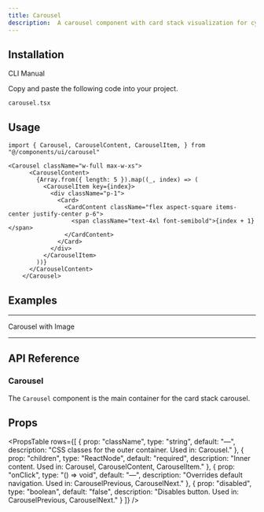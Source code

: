 ```yaml
---
title: Carousel
description:  A carousel component with card stack visualization for cycling through content.
---
```


<ComponentPreview
  name="carousel-demo"
  className=""
  description="A vertical card stack carousel with navigation controls."
/>

## Installation

<Tabs defaultValue="cli" className="w-full">
  <TabsList>
    <TabsTrigger value="cli">CLI</TabsTrigger>
    <TabsTrigger value="manual">Manual</TabsTrigger>
  </TabsList>
  <TabsContent value="cli">
    <PkgOptions name="carousel" />
  </TabsContent>
  <TabsContent value="manual">
    <Steps>


<Step>Copy and paste the following code into your project.</Step>
<p>
  <code>carousel.tsx</code>
</p>
<ComponentSource name="carousel" />



</Steps>
  </TabsContent>
</Tabs>

## Usage

```tsx
import { Carousel, CarouselContent, CarouselItem, } from "@/components/ui/carousel"
```

```tsx
<Carousel className="w-full max-w-xs">
      <CarouselContent>
        {Array.from({ length: 5 }).map((_, index) => (
          <CarouselItem key={index}>
            <div className="p-1">
              <Card>
                <CardContent className="flex aspect-square items-center justify-center p-6">
                  <span className="text-4xl font-semibold">{index + 1}</span>
                </CardContent>
              </Card>
            </div>
          </CarouselItem>
        ))}
      </CarouselContent>
    </Carousel>
```

## Examples

---

<Step>Carousel with Image</Step>

<ComponentPreview
  name="carouselimage-demo"
  className=""
  description="A carousel displaying images in a stacked format."
/>

---

## API Reference

### Carousel

The `Carousel` component is the main container for the card stack carousel.

## Props

<PropsTable
  rows={[
    {
      prop: "className",
      type: "string",
      default: "—",
      description: "CSS classes for the outer container. Used in: Carousel."
    },
    {
      prop: "children",
      type: "ReactNode",
      default: "required",
      description: "Inner content. Used in: Carousel, CarouselContent, CarouselItem."
    },
    {
      prop: "onClick",
      type: "() => void",
      default: "—",
      description: "Overrides default navigation. Used in: CarouselPrevious, CarouselNext."
    },
    {
      prop: "disabled",
      type: "boolean",
      default: "false",
      description: "Disables button. Used in: CarouselPrevious, CarouselNext."
    }
  ]}
/>

